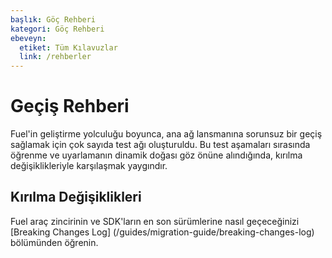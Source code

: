 ```yaml
---
başlık: Göç Rehberi
kategori̇: Göç Rehberi
ebeveyn:
  etiket: Tüm Kılavuzlar
  link: /rehberler
---
```


# Geçiş Rehberi

Fuel'in geliştirme yolculuğu boyunca, ana ağ lansmanına sorunsuz bir geçiş sağlamak için çok sayıda test ağı oluşturuldu.
Bu test aşamaları sırasında öğrenme ve uyarlamanın dinamik doğası göz önüne alındığında, kırılma değişiklikleriyle karşılaşmak yaygındır.

## Kırılma Değişiklikleri

Fuel araç zincirinin ve SDK'ların en son sürümlerine nasıl geçeceğinizi [Breaking Changes Log] (/guides/migration-guide/breaking-changes-log) bölümünden öğrenin.